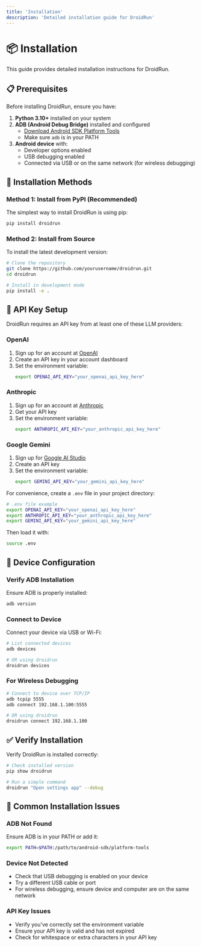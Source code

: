 ```yaml
---
title: 'Installation'
description: 'Detailed installation guide for DroidRun'
---
```


# 📦 Installation

This guide provides detailed installation instructions for DroidRun.

## 📋 Prerequisites

Before installing DroidRun, ensure you have:

1. **Python 3.10+** installed on your system
2. **ADB (Android Debug Bridge)** installed and configured
   - [Download Android SDK Platform Tools](https://developer.android.com/studio/releases/platform-tools)
   - Make sure `adb` is in your PATH
3. **Android device** with:
   - Developer options enabled
   - USB debugging enabled
   - Connected via USB or on the same network (for wireless debugging)

## 🚀 Installation Methods

### Method 1: Install from PyPI (Recommended)

The simplest way to install DroidRun is using pip:

```bash
pip install droidrun
```

### Method 2: Install from Source

To install the latest development version:

```bash
# Clone the repository
git clone https://github.com/yourusername/droidrun.git
cd droidrun

# Install in development mode
pip install -e .
```

## 🔑 API Key Setup

DroidRun requires an API key from at least one of these LLM providers:

### OpenAI

1. Sign up for an account at [OpenAI](https://platform.openai.com/)
2. Create an API key in your account dashboard
3. Set the environment variable:
   ```bash
   export OPENAI_API_KEY="your_openai_api_key_here"
   ```

### Anthropic

1. Sign up for an account at [Anthropic](https://console.anthropic.com/)
2. Get your API key
3. Set the environment variable:
   ```bash
   export ANTHROPIC_API_KEY="your_anthropic_api_key_here"
   ```

### Google Gemini

1. Sign up for [Google AI Studio](https://makersuite.google.com/)
2. Create an API key
3. Set the environment variable:
   ```bash
   export GEMINI_API_KEY="your_gemini_api_key_here"
   ```

For convenience, create a `.env` file in your project directory:

```bash
# .env file example
export OPENAI_API_KEY="your_openai_api_key_here"
export ANTHROPIC_API_KEY="your_anthropic_api_key_here"
export GEMINI_API_KEY="your_gemini_api_key_here"
```

Then load it with:

```bash
source .env
```

## 📱 Device Configuration

### Verify ADB Installation

Ensure ADB is properly installed:

```bash
adb version
```

### Connect to Device

Connect your device via USB or Wi-Fi:

```bash
# List connected devices
adb devices

# OR using droidrun
droidrun devices
```

### For Wireless Debugging

```bash
# Connect to device over TCP/IP
adb tcpip 5555
adb connect 192.168.1.100:5555

# OR using droidrun
droidrun connect 192.168.1.100
```

## ✅ Verify Installation

Verify DroidRun is installed correctly:

```bash
# Check installed version
pip show droidrun

# Run a simple command
droidrun "Open settings app" --debug
```

## 🔧 Common Installation Issues

### ADB Not Found

Ensure ADB is in your PATH or add it:

```bash
export PATH=$PATH:/path/to/android-sdk/platform-tools
```

### Device Not Detected

- Check that USB debugging is enabled on your device
- Try a different USB cable or port
- For wireless debugging, ensure device and computer are on the same network

### API Key Issues

- Verify you've correctly set the environment variable
- Ensure your API key is valid and has not expired
- Check for whitespace or extra characters in your API key 